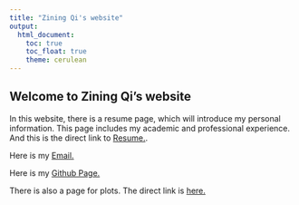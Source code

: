 ```yaml
---
title: "Zining Qi's website"
output: 
  html_document:
    toc: true
    toc_float: true
    theme: cerulean
---
```


## Welcome to Zining Qi's website
In this website, there is a resume page, which will introduce my personal information. This page includes my academic and professional experience. And this is the direct link to [Resume.](about.html).

Here is my [Email.](mailto:<zq2209@cumc.columbia.edu>)

Here is my [Github Page.](http://github.com/zq2209/)

There is also a page for plots. The direct link is [here.](flexdashboard.html)




